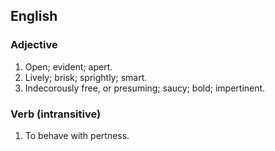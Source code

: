 ==English==
===Adjective===
#Open; evident; apert.
#Lively; brisk; sprightly; smart.
#Indecorously free, or presuming; saucy; bold; impertinent.

===Verb (intransitive)===
#To behave with pertness.